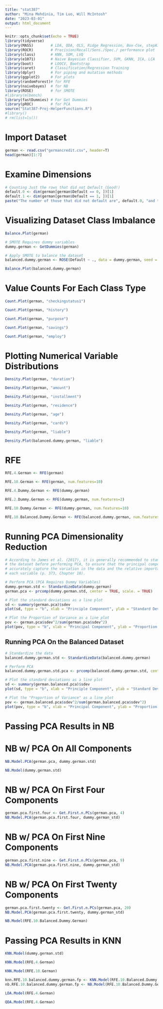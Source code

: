 ```yaml
---
title: "stat387"
author: "Mina Mehdinia, Tim Luo, Will McIntosh"
date: "2023-03-01"
output: html_document
---
```

```r
knitr::opts_chunk$set(echo = TRUE)
library(tidyverse)
library(MASS)        # LDA, QDA, OLS, Ridge Regression, Box-Cox, stepAIC, etc...
library(ROCR)        # Precision/Recall/Sens./Spec./ performance plot
library(class)       # KNN, SOM, LVQ
library(e1071)       # Naive Bayesian Classifier, SVM, GKNN, ICA, LCA
library(boot)        # LOOCV, Bootstrap
library(caret)       # Classification/Regression Training
library(dplyr)       # For piping and mutation methods
library(ggplot2)     # For plots
library(randomForest)# for RFE
library(naivebayes)  # for NB
library(ROSE)        # for SMOTE
#library(mlbench)
library(fastDummies) # For Get Dummies
library(pROC)        # for PCA
source("Stat387-Proj-HelperFunctions.R")
#library()
# rm(list=ls())
```

# Import Dataset

```r
german <- read.csv("germancredit.csv", header=T)
head(german)[1:7]
```

# Examine Dimensions

```r
# Counting Just the rows that did not Default (Good!)
default.0 <- dim(german[german$Default == 0, ])[1]
default.1 <- dim(german[german$Default == 1, ])[1]
paste("The number of those that did not default are", default.0, "and those that did default are", default.1)
```

# Visualizing Dataset Class Imbalance

```r
Balance.Plot(german)
```


```r
# SMOTE Requires dummy variables
dummy.german <- GetDummies(german)

# Apply SMOTE to balance the dataset
balanced.dummy.german <- ROSE(Default ~ ., data = dummy.german, seed = 123)$data
```

```r
Balance.Plot(balanced.dummy.german)
```

# Value Counts For Each Class Type

```r
Count.Plot(german, "checkingstatus1")
```

```r
Count.Plot(german, "history")
```

```r
Count.Plot(german, "purpose")
```

```r
Count.Plot(german, "savings")
```

```r
Count.Plot(german, "employ")
```

# Plotting Numerical Variable Distributions

```r
Density.Plot(german, "duration")
```

```r
Density.Plot(german, "amount")
```

```r
Density.Plot(german, "installment")
```

```r
Density.Plot(german, "residence")
```

```r
Density.Plot(german, "age")
```

```r
Density.Plot(german, "cards")
```

```r
Density.Plot(german, "liable")
```

```r
Density.Plot(balanced.dummy.german, "liable")
```

# RFE

```r
RFE.4.German <- RFE(german)
```

```r
RFE.10.German <- RFE(german, num.features=10)
```

```r
RFE.4.Dummy.German <- RFE(dummy.german)
```

```r
RFE.2.Dummy.German <- RFE(dummy.german, num.features=2)
```

```r
RFE.10.Dummy.German <- RFE(dummy.german, num.features=10)
```

```r
RFE.10.Balanced.Dummy.German <- RFE(balanced.dummy.german, num.features = 10)
```

# Running PCA Dimensionality Reduction

```r
# According to James et al. (2017), it is generally recommended to standardize
# the dataset before performing PCA, to ensure that the principal components
# accurately capture the variation in the data and the relative importance of
# each variable (p. 373, Chapter 10).

# Perform PCA (PCA Requires Dummy Variables)
dummy.german.std <- StandardizeData(dummy.german)
german.pca <- prcomp(dummy.german.std, center = TRUE, scale. = TRUE)
```

```r
# Plot the standard deviations as a line plot
sd <- summary(german.pca)$sdev
plot(sd, type = "b", xlab = "Principle Component", ylab = "Standard Deviation")
```

```r
# Plot the Proportion of Variance as a line plot
pov <- german.pca$sdev^2/sum(german.pca$sdev^2)
plot(pov, type = "b", xlab = "Principal Component", ylab = "Proportion of Variance")
```

## Running PCA On the Balanced Dataset

```r
# Standardize the data
balanced.dummy.german.std <- StandardizeData(balanced.dummy.german)

# Perform PCA
balanced.dummy.german.std.pca <- prcomp(balanced.dummy.german.std, center=TRUE, scale.=TRUE)
```

```r
# Plot the standard deviations as a line plot
sd <- summary(german.balanced.pca)$sdev
plot(sd, type = "b", xlab = "Principle Component", ylab = "Standard Deviation")
```

```r
# Plot the "Proportion of Variance" as a line plot
pov <- german.balanced.pca$sdev^2/sum(german.balanced.pca$sdev^2)
plot(pov, type = "b", xlab = "Principal Component", ylab = "Proportion of Variance")
```

# Passing PCA Results in NB

# NB w/ PCA On All Components

```r
NB.Model.PCA(german.pca, dummy.german.std)
```

```r
NB.Model(dummy.german.std)
```

# NB w/ PCA On First Four Components

```r
german.pca.first.four <- Get.First.n.PCs(german.pca, 4)
NB.Model.PCA(german.pca.first.four, dummy.german_std)
```

# NB w/ PCA On First Nine Components

```r
german.pca.first.nine <- Get.First.n.PCs(german.pca, 9)
NB.Model.PCA(german.pca.first.nine, dummy.german_std)
```

# NB w/ PCA On First Twenty Components

```r
german.pca.first.twenty <- Get.First.n.PCs(german.pca, 20)
NB.Model.PCA(german.pca.first.twenty, dummy.german_std)
```

```r
NB.Model(RFE.10.Balanced.Dummy.German)
```

# Passing PCA Results in KNN

```r
KNN.Model(dummy.german.std)
```

```r
KNN.Model(RFE.4.German)
```

```r
KNN.Model(RFE.10.German)
```

```r
knn.RFE.10.balanced.dummy.german.fp <- KNN.Model(RFE.10.Balanced.Dummy.German)
nb.RFE.10.balanced.dummy.german.fp <- NB.Model(RFE.10.Balanced.Dummy.German)
```


```r
LDA.Model(RFE.4.German)
```

```r
QDA.Model(RFE.4.German)
```





































